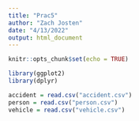 ```yaml
---
title: "Prac5"
author: "Zach Josten"
date: "4/13/2022"
output: html_document
---
```




```r
knitr::opts_chunk$set(echo = TRUE)
```

```r
library(ggplot2)
library(dplyr)

accident = read.csv("accident.csv")
person = read.csv("person.csv")
vehicle = read.csv("vehicle.csv")
```

```r

```

